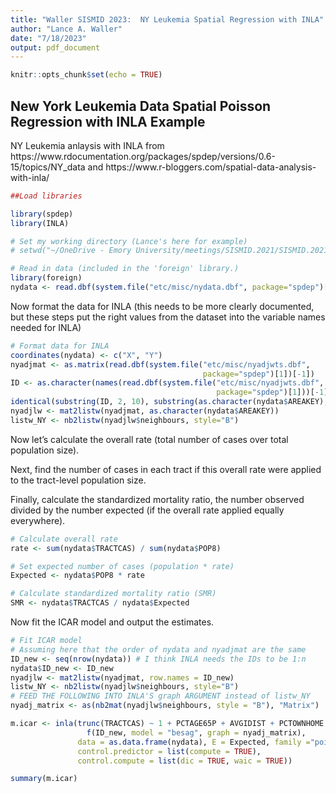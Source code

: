 ---
title: "Waller SISMID 2023:  NY Leukemia Spatial Regression with INLA"
author: "Lance A. Waller"
date: "7/18/2023"
output: pdf_document
---

```{r setup, include=FALSE}
knitr::opts_chunk$set(echo = TRUE)
```

## New York Leukemia Data Spatial Poisson Regression with INLA Example

NY Leukemia anlaysis with INLA from https://www.rdocumentation.org/packages/spdep/versions/0.6-15/topics/NY_data
and https://www.r-bloggers.com/spatial-data-analysis-with-inla/ 

```{r }
##Load libraries

library(spdep)
library(INLA)

# Set my working directory (Lance's here for example)
# setwd("~/OneDrive - Emory University/meetings/SISMID.2021/SISMID.2021.Waller.Rcode")

# Read in data (included in the 'foreign' library.)
library(foreign)
nydata <- read.dbf(system.file("etc/misc/nydata.dbf", package="spdep")[1])
```

Now format the data for INLA (this needs to be more clearly documented, but these steps put the right values from the dataset into the variable names needed for INLA)

```{r }
# Format data for INLA
coordinates(nydata) <- c("X", "Y")
nyadjmat <- as.matrix(read.dbf(system.file("etc/misc/nyadjwts.dbf",
                                           package="spdep")[1])[-1])
ID <- as.character(names(read.dbf(system.file("etc/misc/nyadjwts.dbf",
                                              package="spdep")[1]))[-1])
identical(substring(ID, 2, 10), substring(as.character(nydata$AREAKEY), 2, 10))
nyadjlw <- mat2listw(nyadjmat, as.character(nydata$AREAKEY))
listw_NY <- nb2listw(nyadjlw$neighbours, style="B")


```

Now let's calculate the overall rate (total number of cases over total population size).

Next, find the number of cases in each tract if this overall rate were applied to the tract-level population size.

Finally, calculate the standardized mortality ratio, the number observed divided by the number expected (if the overall rate applied equally everywhere).

```{r }
# Calculate overall rate
rate <- sum(nydata$TRACTCAS) / sum(nydata$POP8)

# Set expected number of cases (population * rate)
Expected <- nydata$POP8 * rate

# Calculate standardized mortality ratio (SMR)
SMR <- nydata$TRACTCAS / nydata$Expected

```

Now fit the ICAR model and output the estimates.

```{r }
# Fit ICAR model
# Assuming here that the order of nydata and nyadjmat are the same
ID_new <- seq(nrow(nydata)) # I think INLA needs the IDs to be 1:n
nydata$ID_new <- ID_new
nyadjlw <- mat2listw(nyadjmat, row.names = ID_new)
listw_NY <- nb2listw(nyadjlw$neighbours, style="B")
# FEED THE FOLLOWING INTO INLA'S graph ARGUMENT instead of listw_NY
nyadj_matrix <- as(nb2mat(nyadjlw$neighbours, style = "B"), "Matrix")

m.icar <- inla(trunc(TRACTCAS) ~ 1 + PCTAGE65P + AVGIDIST + PCTOWNHOME +
                 f(ID_new, model = "besag", graph = nyadj_matrix),
               data = as.data.frame(nydata), E = Expected, family ="poisson",
               control.predictor = list(compute = TRUE),
               control.compute = list(dic = TRUE, waic = TRUE))

summary(m.icar)
```
